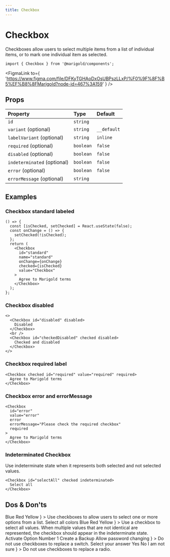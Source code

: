 ```yaml
---
title: Checkbox
---
```



# Checkbox

Checkboxes allow users to select multiple items from a list of individual items,
or to mark one individual item as selected.

<MarigoldTheme>
  <Inline space="medium">
    <Checkbox id="unchecked" aria-label="unchecked" />
    <Checkbox id="disabled" aria-label="disabled" disabled />
    <Checkbox id="checked" aria-label="checked" checked />
    <Checkbox
      id="disabled-checked"
      aria-label="disabled-checked"
      checked
      disabled
    />
    <Checkbox
      id="indeterminated-checked"
      aria-label="indeterminated-checked"
      checked
      indeterminated
    />
  </Inline>
</MarigoldTheme>

```tsx onlyCode
import { Checkbox } from '@marigold/components';
```

<FigmaLink
  to={
    'https://www.figma.com/file/DFKyTGHAoDxOsUBPszLLxP/%F0%9F%8F%B5%EF%B8%8FMarigold?node-id=467%3A159'
  }
/>

## Props

| Property                    | Type      | Default     |
| :-------------------------- | :-------- | :---------- |
| `id`                        | `string`  |             |
| `variant` (optional)        | `string`  | `__default` |
| `labelVariant` (optional)   | `string`  | `inline`    |
| `required` (optional)       | `boolean` | `false`     |
| `disabled` (optional)       | `boolean` | `false`     |
| `indeterminated` (optional) | `boolean` | `false`     |
| `error` (optional)          | `boolean` | `false`     |
| `errorMessage` (optional)   | `string`  |             |

## Examples

### Checkbox standard labeled

```tsx expandCode
() => {
  const [isChecked, setChecked] = React.useState(false);
  const onChange = () => {
    setChecked(!isChecked);
  };
  return (
    <Checkbox
      id="standard"
      name="standard"
      onChange={onChange}
      checked={isChecked}
      value="Checkbox"
    >
      Agree to Marigold terms
    </Checkbox>
  );
};
```

### Checkbox disabled

```tsx
<>
  <Checkbox id="disabled" disabled>
    Disabled
  </Checkbox>
  <br />
  <Checkbox id="checkedDisabled" checked disabled>
    Checked and disabled
  </Checkbox>
</>
```

### Checkbox required label

```tsx
<Checkbox checked id="required" value="required" required>
  Agree to Marigold terms
</Checkbox>
```

### Checkbox error and errorMessage

```tsx
<Checkbox
  id="error"
  value="error"
  error
  errorMessage="Please check the required checkbox"
  required
>
  Agree to Marigold terms
</Checkbox>
```

### Indeterminated Checkbox

Use indeterminate state when it represents both selected and not selected values.

```tsx
<Checkbox id="selectAll" checked indeterminated>
  Select all
</Checkbox>
```

## Dos & Don'ts

<Stack space="small">
  <Box
    display="grid"
    css={{
      gridGap: 'small',
      gridTemplateColumns: 'repeat(auto-fit, minmax(min(500px, 100%), 1fr))',
    }}
  >
    <DoAndDont
      preview={
        <Card>
          <Stack>
            <Checkbox id="blue" checked>
              Blue
            </Checkbox>
            <Checkbox id="red" checked>
              Red
            </Checkbox>
            <Checkbox id="yellow">Yellow</Checkbox>
          </Stack>
        </Card>
      }
    >
      Use checkboxes to allow users to select one or more options from a list.
    </DoAndDont>
    <DoAndDont
      preview={
        <Card>
          <Stack space="medium">
            <Checkbox id="select" value="error" checked indeterminated>
              Select all colors
            </Checkbox>
            <Stack>
              <Checkbox id="blue" checked>
                Blue
              </Checkbox>
              <Checkbox id="red" checked>
                Red
              </Checkbox>
              <Checkbox id="yellow">Yellow</Checkbox>
            </Stack>
          </Stack>
        </Card>
      }
    >
      Use a checkbox to select all values. When multiple values that are not
      identical are represented, the checkbox should appear in the indeterminate
      state.
    </DoAndDont>
    <DoAndDont
      dont
      preview={
        <Card>
          <Stack space="xsmall">
            <Checkbox id="option" checked aria-label="option">
              Activate Option Number 1
            </Checkbox>
            <Checkbox id="option" checked aria-label="option">
              Create a Backup
            </Checkbox>
            <Checkbox id="option" checked aria-label="option">
              Allow password changing
            </Checkbox>
          </Stack>
        </Card>
      }
    >
      Do not use checkboxes to replace a switch.
    </DoAndDont>
    <DoAndDont
      dont
      preview={
        <Card>
          <Stack space="xsmall">
            <Headline level="5">Select your answer</Headline>
            <Checkbox id="yes" checked aria-label="yes">
              Yes
            </Checkbox>
            <Checkbox id="no" checked aria-label="no">
              No
            </Checkbox>
            <Checkbox id="not-sure" checked aria-label="not-sure">
              I am not sure
            </Checkbox>
          </Stack>
        </Card>
      }
    >
      Do not use checkboxes to replace a radio.
    </DoAndDont>
  </Box>
</Stack>
